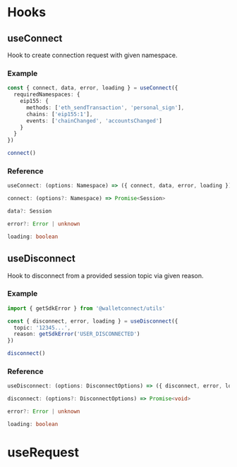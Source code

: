 
# Hooks

## useConnect

Hook to create connection request with given namespace.

### Example

```ts
const { connect, data, error, loading } = useConnect({
  requiredNamespaces: {
    eip155: {
      methods: ['eth_sendTransaction', 'personal_sign'],
      chains: ['eip155:1'],
      events: ['chainChanged', 'accountsChanged']
    }
  }
})

connect()
```

### Reference

```ts
useConnect: (options: Namespace) => ({ connect, data, error, loading })
```

```ts
connect: (options?: Namespace) => Promise<Session>
```

```ts
data?: Session
```

```ts
error?: Error | unknown
```

```ts
loading: boolean
```

<ConnectReference />

## useDisconnect

Hook to disconnect from a provided session topic via given reason.

### Example

```ts
import { getSdkError } from '@walletconnect/utils'

const { disconnect, error, loading } = useDisconnect({
  topic: '12345...',
  reason: getSdkError('USER_DISCONNECTED')
})

disconnect()
```

### Reference

```ts
useDisconnect: (options: DisconnectOptions) => ({ disconnect, error, loading })
```

```ts
disconnect: (options?: DisconnectOptions) => Promise<void>
```

```ts
error?: Error | unknown
```

```ts
loading: boolean
```

<DisconnectReference />

# useRequest
